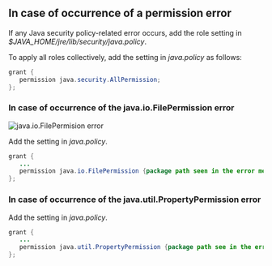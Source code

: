 ## In case of occurrence of a permission error

If any Java security policy-related error occurs, add the role setting in *$JAVA_HOME/jre/lib/security/java.policy*.

To apply all roles collectively, add the setting in *java.policy* as follows:

```java title='$JAVA_HOME/jre/lib/security/java.policy'
grant {
   permission java.security.AllPermission;
};
```

### In case of occurrence of the java.io.FilePermission error

![java.io.FilePermision error](/img/troubleshooting-permission-error.png)

Add the setting in *java.policy*.

```java title='$JAVA_HOME/jre/lib/security/java.policy'
grant {
   ...
   permission java.io.FilePermission {package path seen in the error message}, "read"
};
```

### In case of occurrence of the java.util.PropertyPermission error

Add the setting in *java.policy*.

```java title='$JAVA_HOME/jre/lib/security/java.policy'
grant {
   ...
   permission java.util.PropertyPermission {package path see in the error message}, "read"
};
```
